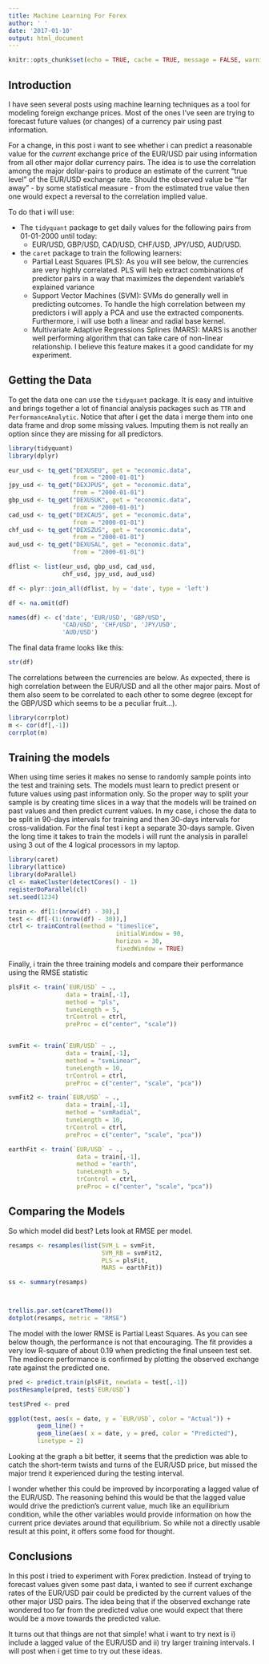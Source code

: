 ```yaml
---
title: Machine Learning For Forex
author: ' '
date: '2017-01-10'
output: html_document
---
```


```r
knitr::opts_chunk$set(echo = TRUE, cache = TRUE, message = FALSE, warning = FALSE)
```

## Introduction

I have seen several posts using machine learning techniques as a tool for modeling foreign exchange prices. Most of the ones I've seen are trying to forecast future values (or changes) of a currency pair using past information.

For a change, in this post i want to see whether i can predict a reasonable value for the *current* exchange price of the EUR/USD pair using information from all other major dollar currency pairs. The idea is to use the correlation among the major dollar-pairs to produce an estimate of the current "true level" of the EUR/USD exchange rate. Should the observed value be "far away" - by some statistical measure - from the estimated true value then one would expect a reversal to the correlation implied value.

To do that i will use:

* The `tidyquant` package to get daily values for the following pairs from 01-01-2000 until today:
    + EUR/USD, GBP/USD, CAD/USD, CHF/USD, JPY/USD, AUD/USD.


* the `caret` package to train the following learners:
    + Partial Least Squares (PLS): As you will see below, the currencies are very highly correlated. PLS will help extract combinations of predictor pairs in a way that maximizes the dependent variable's explained variance 
    + Support Vector Machines (SVM): SVMs do generally well in predicting outcomes. To handle the high correlation between my predictors i will apply a PCA and use the extracted components. Furthermore, i will use both a linear and radial base kernel.
    + Multivariate Adaptive Regressions Splines (MARS): MARS is another well performing algorithm that can take care of non-linear relationship. I believe this feature makes it a good candidate for my experiment.
    
## Getting the Data

To get the data one can use the `tidyquant` package. It is easy and intuitive and brings together a lot of financial analysis packages such as `TTR` and `PerformanceAnalytic`. Notice that after i get the data i merge them into one data frame and drop some missing values. Imputing them is not really an option since they are missing for all predictors.

```r
library(tidyquant)
library(dplyr)

eur_usd <- tq_get("DEXUSEU", get = "economic.data",
                  from = "2000-01-01")
jpy_usd <- tq_get("DEXJPUS", get = "economic.data",
                  from = "2000-01-01")
gbp_usd <- tq_get("DEXUSUK", get = "economic.data",
                  from = "2000-01-01")
cad_usd <- tq_get("DEXCAUS", get = "economic.data",
                  from = "2000-01-01")
chf_usd <- tq_get("DEXSZUS", get = "economic.data",
                  from = "2000-01-01")
aud_usd <- tq_get("DEXUSAL", get = "economic.data",
                  from = "2000-01-01")

dflist <- list(eur_usd, gbp_usd, cad_usd,
               chf_usd, jpy_usd, aud_usd)

df <- plyr::join_all(dflist, by = 'date', type = 'left')

df <- na.omit(df)

names(df) <- c('date', 'EUR/USD', 'GBP/USD',
               'CAD/USD', 'CHF/USD', 'JPY/USD',
               'AUD/USD')
```


The final data frame looks like this:
```r
str(df)
```


The correlations between the currencies are below. As expected, there is high correlation between the EUR/USD and all the other major pairs. Most of them also seem to be correlated to each other to some degree (except for the GBP/USD which seems to be a peculiar fruit...).

```r
library(corrplot)
m <- cor(df[,-1])
corrplot(m)

```

## Training the models

When using time series it makes no sense to randomly sample points into the test and training sets. The models must learn to predict present or future values using past information only. So the proper way to split your sample is by creating time slices in a way that the models will be trained on past values and then predict current values. In my case, i chose the data to be split in 90-days intervals for training and then 30-days intervals for cross-validation. For the final test i kept a separate 30-days sample. Given the long time it takes to train the models i will runt the analysis in parallel using 3 out of the 4 logical processors in my laptop.

```r
library(caret)
library(lattice)
library(doParallel)
cl <- makeCluster(detectCores() - 1)
registerDoParallel(cl)
set.seed(1234)

train <- df[1:(nrow(df) - 30),]
test <- df[-(1:(nrow(df) - 30)),]
ctrl <- trainControl(method = "timeslice",
                              initialWindow = 90,
                              horizon = 30,
                              fixedWindow = TRUE)
```


Finally, i train the three training models and compare their performance using the RMSE statistic

```r
plsFit <- train(`EUR/USD` ~ .,
                data = train[,-1],
                method = "pls",
                tuneLength = 5,
                trControl = ctrl,
                preProc = c("center", "scale"))


svmFit <- train(`EUR/USD` ~ .,
                data = train[,-1],
                method = "svmLinear",
                tuneLength = 10,
                trControl = ctrl,
                preProc = c("center", "scale", "pca"))

svmFit2 <- train(`EUR/USD` ~ .,
                data = train[,-1],
                method = "svmRadial",
                tuneLength = 10,
                trControl = ctrl,
                preProc = c("center", "scale", "pca"))

earthFit <- train(`EUR/USD` ~ .,
                   data = train[,-1],
                   method = "earth",
                   tuneLength = 5,
                   trControl = ctrl,
                   preProc = c("center", "scale", "pca"))
```

## Comparing the Models

So which model did best? Lets look at RMSE per model.

```r
resamps <- resamples(list(SVM_L = svmFit,
                          SVM_RB = svmFit2,
                          PLS = plsFit,
                          MARS = earthFit))

ss <- summary(resamps)



trellis.par.set(caretTheme())
dotplot(resamps, metric = "RMSE")
```

The model with the lower RMSE is Partial Least Squares. As you can see below though, the performance is not that encouraging. The fit provides a very low R-square of about 0.19 when predicting the final unseen test set. The mediocre performance is confirmed by plotting the observed exchange rate against the predicted one.


```r
pred <- predict.train(plsFit, newdata = test[,-1])
postResample(pred, test$`EUR/USD`)

test$Pred <- pred

ggplot(test, aes(x = date, y = `EUR/USD`, color = "Actual")) +
        geom_line() +
        geom_line(aes( x = date, y = pred, color = "Predicted"),
        linetype = 2)

```

Looking at the graph a bit better, it seems that the prediction was able to catch the short-term twists and turns of the EUR/USD price, but missed the major trend it experienced during the testing interval.

I wonder whether this could be improved by incorporating a lagged value of the EUR/USD. The reasoning behind this would be that the lagged value would drive the prediction's current value, much like an equilibrium condition, while the other variables would provide information on how the current price deviates around that equilibrium. So while not a directly usable result at this point, it offers some food for thought.

## Conclusions

In this post i tried to experiment with Forex prediction. Instead of trying to forecast values given some past data, i wanted to see if current exchange rates of the EUR/USD pair could be predicted by the current values of the other major USD pairs. The idea being that if the observed exchange rate wondered too far from the predicted value one would expect that there would be a move towards the predicted value.

It turns out that things are not that simple! what i want to try next is i) include a lagged value of the EUR/USD and ii) try larger training intervals. I will post when i get time to try out these ideas.